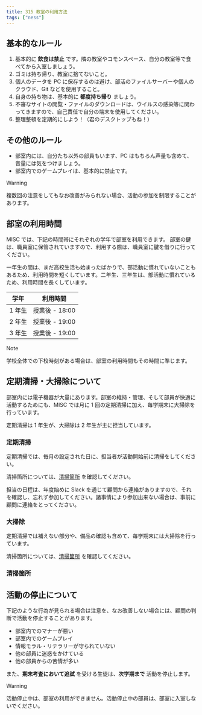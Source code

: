 ```yaml
---
title: 315 教室の利用方法
tags: ["ness"]
---
```




## 基本的なルール

1. 基本的に **飲食は禁止** です。隣の教室やコモンスペース、自分の教室等で食べてから入室しましょう。
2. ゴミは持ち帰り、教室に捨てないこと。
3. 個人のデータを PC に保存するのは避け、部活のファイルサーバーや個人のクラウド、Git などを使用すること。
4. 自身の持ち物は、基本的に **都度持ち帰り** ましょう。
5. 不審なサイトの閲覧・ファイルのダウンロードは、ウイルスの感染等に関わってきますので、自己責任で自分の端末を使用してください。
6. 整理整頓を定期的にしよう！（君のデスクトップもね！）

## その他のルール

- 部室内には、自分たち以外の部員もいます、PC はもちろん声量も含めて、音量には気をつけましょう。
- 部室内でのゲームプレイは、基本的に禁止です。

> [!WARNING]
> 複数回の注意をしてもなお改善がみられない場合、活動の参加を制限することがあります。

## 部室の利用時間

MISC では、下記の時間帯にそれぞれの学年で部室を利用できます。
部室の鍵は、職員室に保管されていますので、利用する際は、職員室に鍵を借りに行ってください。

一年生の間は、まだ高校生活も始まったばかりで、部活動に慣れていないこともあるため、利用時間を短くしています。二年生、三年生は、部活動に慣れているため、利用時間を長くしています。

| 学年   | 利用時間        |
|------|-------------|
| 1 年生 | 授業後 - 18:00 |
| 2 年生 | 授業後 - 19:00 |
| 3 年生 | 授業後 - 19:00 |

> [!NOTE]
> 学校全体での下校時刻がある場合は、部室の利用時間もその時間に準じます。

## 定期清掃・大掃除について

部室内には電子機器が大量にあります。部室の維持・管理、そして部員が快適に活動するためにも、MISC では月に 1 回の定期清掃に加え、毎学期末に大掃除を行っています。

定期清掃は 1 年生が、大掃除は 2 年生が主に担当しています。

### 定期清掃

定期清掃では、毎月の設定された日に、担当者が活動開始前に清掃をしてください。

清掃箇所については、[清掃箇所](#清掃箇所) を確認してください。

担当の日程は、年度始めに Slack を通じて顧問から連絡がありますので、それを確認し、忘れず参加してください。諸事情により参加出来ない場合は、事前に顧問に連絡をとってください。

### 大掃除

定期清掃では補えない部分や、備品の確認も含めて、毎学期末には大掃除を行っています。

清掃箇所については、[清掃箇所](#清掃箇所) を確認してください。

### 清掃箇所

## 活動の停止について

下記のような行為が見られる場合は注意を、なお改善しない場合には、顧問の判断で活動を停止することがあります。

- 部室内でのマナーが悪い
- 部室内でのゲームプレイ
- 情報モラル・リテラリーが守られていない
- 他の部員に迷惑をかけている
- 他の部員からの苦情が多い

また、**期末考査において追試** を受ける生徒は、**次学期まで** 活動を停止します。

> [!WARNING]
> 活動停止中は、部室の利用ができません。活動停止中の部員は、部室に入室しないでください。
